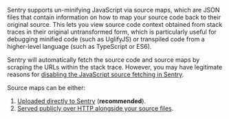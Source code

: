 Sentry supports un-minifying JavaScript via source maps, which are JSON files that contain information on how to map your source code back to their original source. This lets you view source code context obtained from stack traces in their original untransformed form, which is particularly useful for debugging minified code (such as UglifyJS) or transpiled code from a higher-level language (such as TypeScript or ES6).


<Note>

Sentry will automatically fetch the source code and source maps by scraping the URLs within the stack trace. However, you may have legitimate reasons for [disabling the JavaScript source fetching in Sentry](https://blog.sentry.io/2018/07/17/source-code-fetching).

</Note>

Source maps can be either:

1.  [Uploaded directly to Sentry](./uploading/) (**recommended**).
2.  [Served publicly over HTTP alongside your source files](./hosting-publicly/).
